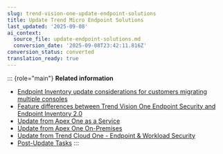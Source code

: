 ```yaml
---
slug: trend-vision-one-update-endpoint-solutions
title: Update Trend Micro Endpoint Solutions
last_updated: '2025-09-08'
ai_context:
  source_file: update-endpoint-solutions.md
  conversion_date: '2025-09-08T23:42:11.816Z'
conversion_status: converted
translation_ready: true
---
```


::: {role="main"}
**Related information**

- [Endpoint Inventory update considerations for customers migrating multiple consoles](endpoint-inventory-updates.md "Before you update to Trend Vision One Endpoint Security, carefully read through and plan out how to manage the limitations and effects of the update.")
- [Feature differences between Trend Vision One Endpoint Security and Endpoint Inventory 2.0](features-endpoint-security-2-0.md "Review some of the feature differences when updating your Endpoint Inventory app to Trend Vision One Endpoint Security.")
- [Update from Apex One as a Service](update-apex-one-as-service.mdx)
- [Update from Apex One On-Premises](update-apex-one-premises.mdx)
- [Update from Trend Cloud One - Endpoint & Workload Security](update-workload-security.mdx)
- [Post-Update Tasks](post-update-tasks.mdx)
:::
